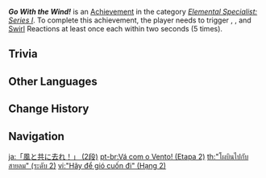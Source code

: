 {{Achievement Infobox
|title        = Go With the Wind!
|id           = 82023
|order id     = 2023
|category     = Elemental Specialist: Series I
|description  = Trigger {{Cryo}}, {{Hydro}}, {{Pyro}} and {{Electro}} [[Swirl]] Reactions at least once each within 2s (×5).
|requirements = 
|primogems    = 10
|tracking     = Tracks the number of times these reactions were triggered within 2 seconds.
|topic        = 
|set          = Go With the Wind!
|tier         = 2
|tiers_total  = 3
}}
'''''Go With the Wind!''''' is an [[Achievement]] in the category ''[[Elemental Specialist: Series I]]''. To complete this achievement, the player needs to trigger {{Cryo}}, {{Hydro}}, {{Pyro}} and {{Electro}} [[Swirl]] Reactions at least once each within two seconds (5 times).

==Trivia==
{{Transclude|Go With the Wind!|Trivia}}
<!--
==Video Guides==
{{EVT
|video1   = 
|caption1 = 
}}
-->
==Other Languages==
{{Other Languages|Transclude=Go With the Wind!}}

==Change History==
{{Change History|1.0}}
<!--
==References==
{{Reflist}}
-->
==Navigation==
{{Achievement Navbox}}

[[ja:「風と共に去れ！」 (2段)]]
[[pt-br:Vá com o Vento! (Etapa 2)]]
[[th:"โผบินไปกับสายลม" (ระดับ 2)]]
[[vi:"Hãy để gió cuốn đi" (Hạng 2)]]